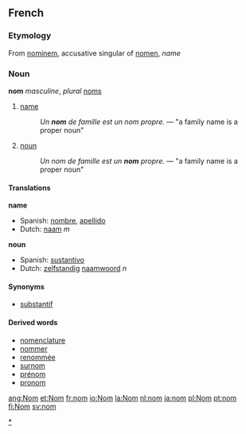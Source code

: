 ==French==
=== Etymology ===
From {{L.}} [[nominem]], accusative singular of [[nomen]], ''name''
=== Noun ===
[[Category:French nouns|*]]
'''nom''' ''masculine'', ''plural'' [[noms]]
# [[name]]
#:''Un '''nom''' de famille est un nom propre.'' &mdash; "a family name is a proper noun"
# [[noun]]
#:''Un nom de famille est un '''nom''' propre.'' &mdash; "a family name is a proper noun"
==== Translations ====
{{checktrans}}
'''name'''
* Spanish: [[nombre]], [[apellido]]
* Dutch: [[naam]] ''m''
'''noun'''
* Spanish: [[sustantivo]]
* Dutch: [[zelfstandig]] [[naamwoord]] ''n''
==== Synonyms ====
* [[substantif]]
==== Derived words ====
* [[nomenclature]]
* [[nommer]]
* [[renommée]]
* [[surnom]]
* [[prénom]]
* [[pronom]]

[[ang:Nom]]
[[et:Nom]]
[[fr:nom]]
[[io:Nom]]
[[la:Nom]]
[[nl:nom]]
[[ja:nom]]
[[pl:Nom]]
[[pt:nom]]
[[fi:Nom]]
[[sv:nom]]